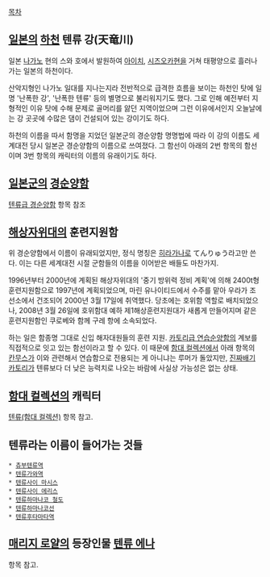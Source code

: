 [[목차]]

== [[일본]]의 [[하천]] 텐류 강(天竜川) ==
일본 [[나가노]] 현의 스와 호에서 발원하여 [[아이치]], [[시즈오카]]현을 거쳐 태평양으로 흘러나가는 일본의 하천이다. 

산악지형인 나가노 일대를 지나는지라 전반적으로 급격한 흐름을 보이는 하천인 탓에 일명 '난폭한 강', '난폭한 텐류' 등의 별명으로 불리워지기도 했다. 그로 인해 예전부터 지형적인 이유 탓에 수해 문제로 골머리를 앓던 지역이었으며 그런 이유에서인지 오늘날에는 강 곳곳에 수많은 댐이 건설되어 있는 강이기도 하다.

하천의 이름을 따서 함명을 지었던 일본군의 경순양함 명명법에 따라 이 강의 이름도 세계대전 당시 일본군 경순양함의 이름으로 쓰여졌다. 그 함선이 아래의 2번 항목의 함선이며 3번 항목의 캐릭터의 이름의 유래이기도 하다. 

== [[일본군]]의 [[경순양함]] ==
[[텐류급 경순양함]] 항목 참조

== [[해상자위대]]의 훈련지원함 ==
위 경순양함에서 이름이 유래되었지만, 정식 명칭은 [[히라가나]]로 てんりゅう라고만 쓴다. 이는 다른 세계대전 시절 군함들의 이름을 이어받은 배들도 마찬가지.

1996년부터 2000년에 계획된 해상자위대의 '중기 방위력 정비 계획'에 의해 2400t형 훈련지원함으로 1997년에 계획되었으며, 마린 유나이티드에서 수주를 맡아 우라가 조선소에서 건조되어 2000년 3월 17일에 취역했다. 당초에는 호위함 역할로 배치되었으나, 2008년 3월 26일에 호위함대 예하 제1해상훈련지원대가 새롭게 만들어지며 같은 훈련지원함인 쿠로베와 함께 구레 항에 소속되었다.

하는 일은 함종명 그대로 신입 해자대원들의 훈련 지원. [[카토리급 연습순양함]]의 계보를 직접적으로 잇고 있는 함선이라고 할 수 있다. 이 때문에 [[함대 컬렉션]]에서 아래 항목의 [[칸무스]]가 이와 관련해서 연습함으로 전용되는 게 아니냐는 루머가 돌았지만, [[카토리(함대 컬렉션)|진짜배기 카토리]]가 텐류보다 더 낮은 능력치로 나오는 바람에 사실상 가능성은 없는 상태.

== [[함대 컬렉션]]의 캐릭터 ==
[[텐류(함대 컬렉션)]] 항목 참고.


== 텐류라는 이름이 들어가는 것들 ==
 * [[츄부텐류역]] 
 * [[텐류가와역]] 
 * [[텐류사이 마시스]] 
 * [[텐류사이 에리스]] 
 * [[텐류하마나코 철도]] 
 * [[텐류하마나코선]] 
 * [[텐류후타마타역]]


== [[매리지 로얄]]의 등장인물 [[텐류 에나]] ==
항목 참고.

